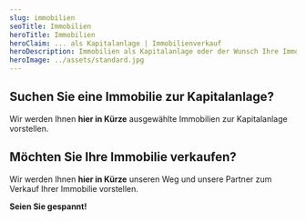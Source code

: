 ```yaml
---
slug: immobilien
seoTitle: Immobilien
heroTitle: Immobilien
heroClaim: ... als Kapitalanlage | Immobilienverkauf
heroDescription: Immobilien als Kapitalanlage oder der Wunsch Ihre Immobilie zu verkaufen! Wir stellen Ihnen ein großes Portfolio attraktiver Immobilienangebote an verschiedenen Standorten in Deutschland zur Verfügung. Sie wollen oder müssen Ihre Immobilie verkaufen? Wir stellen den Kontakt zu ausgewählten Interessenten her! 
heroImage: ../assets/standard.jpg
---
```


<Navigation id="immobilien" />

## Suchen Sie eine Immobilie zur Kapitalanlage?
Wir werden Ihnen **hier in Kürze** ausgewählte Immobilien zur Kapitalanlage vorstellen.

## Möchten Sie Ihre Immobilie verkaufen?
Wir werden Ihnen **hier in Kürze** unseren Weg und unsere Partner zum Verkauf Ihrer Immobilie vorstellen.

**Seien Sie gespannt!**

<ContactAndCompareBox />
<ProvenExpert />


